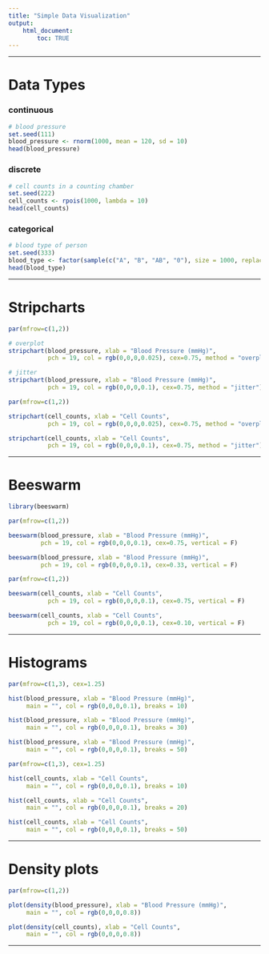 ```yaml
---
title: "Simple Data Visualization"
output: 
    html_document:
        toc: TRUE
---
```


---

# Data Types

### continuous

```r
# blood pressure
set.seed(111)
blood_pressure <- rnorm(1000, mean = 120, sd = 10)
head(blood_pressure)
```

### discrete

```r
# cell counts in a counting chamber
set.seed(222)
cell_counts <- rpois(1000, lambda = 10)
head(cell_counts)
```

### categorical

```r
# blood type of person
set.seed(333)
blood_type <- factor(sample(c("A", "B", "AB", "0"), size = 1000, replace = T))
head(blood_type)
```

---

# Stripcharts

```r
par(mfrow=c(1,2))

# overplot
stripchart(blood_pressure, xlab = "Blood Pressure (mmHg)",
           pch = 19, col = rgb(0,0,0,0.025), cex=0.75, method = "overplot")

# jitter
stripchart(blood_pressure, xlab = "Blood Pressure (mmHg)",
           pch = 19, col = rgb(0,0,0,0.1), cex=0.75, method = "jitter")

```


```r
par(mfrow=c(1,2))

stripchart(cell_counts, xlab = "Cell Counts",
           pch = 19, col = rgb(0,0,0,0.025), cex=0.75, method = "overplot")

stripchart(cell_counts, xlab = "Cell Counts",
           pch = 19, col = rgb(0,0,0,0.1), cex=0.75, method = "jitter")

```

---

# Beeswarm

```r
library(beeswarm)

par(mfrow=c(1,2))

beeswarm(blood_pressure, xlab = "Blood Pressure (mmHg)",
         pch = 19, col = rgb(0,0,0,0.1), cex=0.75, vertical = F)

beeswarm(blood_pressure, xlab = "Blood Pressure (mmHg)",
         pch = 19, col = rgb(0,0,0,0.1), cex=0.33, vertical = F)

```


```r
par(mfrow=c(1,2))

beeswarm(cell_counts, xlab = "Cell Counts",
           pch = 19, col = rgb(0,0,0,0.1), cex=0.75, vertical = F)

beeswarm(cell_counts, xlab = "Cell Counts",
           pch = 19, col = rgb(0,0,0,0.1), cex=0.10, vertical = F)

```

---

# Histograms

```r
par(mfrow=c(1,3), cex=1.25)

hist(blood_pressure, xlab = "Blood Pressure (mmHg)", 
     main = "", col = rgb(0,0,0,0.1), breaks = 10)

hist(blood_pressure, xlab = "Blood Pressure (mmHg)", 
     main = "", col = rgb(0,0,0,0.1), breaks = 30)

hist(blood_pressure, xlab = "Blood Pressure (mmHg)", 
     main = "", col = rgb(0,0,0,0.1), breaks = 50)

```


```r
par(mfrow=c(1,3), cex=1.25)

hist(cell_counts, xlab = "Cell Counts", 
     main = "", col = rgb(0,0,0,0.1), breaks = 10)

hist(cell_counts, xlab = "Cell Counts", 
     main = "", col = rgb(0,0,0,0.1), breaks = 20)

hist(cell_counts, xlab = "Cell Counts", 
     main = "", col = rgb(0,0,0,0.1), breaks = 50)
```

---

# Density plots

```r
par(mfrow=c(1,2))

plot(density(blood_pressure), xlab = "Blood Pressure (mmHg)", 
     main = "", col = rgb(0,0,0,0.8))

plot(density(cell_counts), xlab = "Cell Counts", 
     main = "", col = rgb(0,0,0,0.8))

```

---














